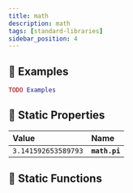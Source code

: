 ```yaml
---
title: math
description: math
tags: [standard-libraries]
sidebar_position: 4
---
```


<HeaderDeclaration type="StandardLibrary" name="math" />


## 🎒 Examples

```lua
TODO Examples
```


## 🗼 Static Properties

| **Value** | **Name** |
| :--- | :--- |
| `3.141592653589793` | **`math.pi`** |


## 🗿 Static Functions

<StaticFunctionsDeclaration type="StandardLibrary" name="math" />